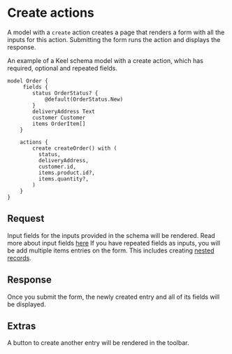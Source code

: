 # Create actions

A model with a `create` action creates a page that renders a form with all the inputs for this action. Submitting the form runs the action and displays the response.

An example of a Keel schema model with a create action, which has required, optional and repeated fields.
```keel
model Order {
     fields {
        status OrderStatus? {
            @default(OrderStatus.New)
        }
        deliveryAddress Text
        customer Customer
        items OrderItem[]
    }

    actions {
        create createOrder() with (
          status,
          deliveryAddress,
          customer.id,
          items.product.id?,
          items.quantity?,
        )
    }
}
```

## Request
Input fields for the inputs provided in the schema will be rendered. Read more about input fields [here](/internal-tools#input-field-options)
If you have repeated fields as inputs, you will be add multiple items entries on the form. This includes creating [nested records](/actions#creating-nested-records).

## Response
Once you submit the form, the newly created entry and all of its fields will be displayed.

## Extras
A button to create another entry will be rendered in the toolbar.